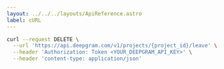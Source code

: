 ---
layout: ../../../layouts/ApiReference.astro
label: cURL
---

```bash
curl --request DELETE \
  --url 'https://api.deepgram.com/v1/projects/{project_id}/leave' \
  --header 'Authorization: Token <YOUR_DEEPGRAM_API_KEY>' \
  --header 'content-type: application/json'
```
